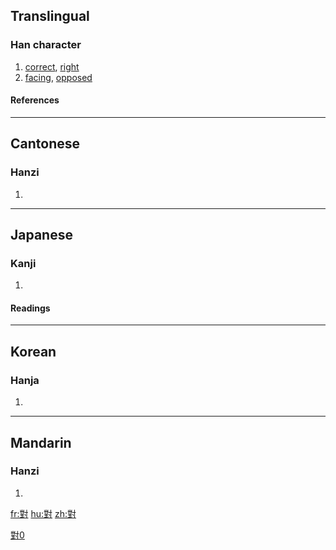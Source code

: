 {{see|対|对}}

==Translingual==
{{Han stroke|[[Image:對-order.gif]]}}
===Han character===
{{Han char|rn=41|rad=寸|as=11|sn=14|four=3410<sub>0</sub>|canj=廿土木戈 (TGDI)}}
# [[correct]], [[right]]
# [[facing]], [[opposed]]
====References====
{{Han ref|kx=0296.070|dkj=07457|hdz=10511.090|uh=5C0D|ud=23565|bh=B9EF|bd=47599}}
----

==Cantonese==
===Hanzi===
{{yue-hanzi|jyut=deoi3|y=deui3}}
# {{defn|Cantonese}}
----
==Japanese==
===Kanji===
{{ja-kanji|grade=|rs=寸11}}
# {{defn|Japanese}} 
====Readings====
{{ja-readings|on=[[たい]] (tai), [[つい]] (tsui)|kun=[[こたえる]] (kotaeru), [[むかう]] (mukau), [[そろい]] (soroi), [[ならぶ]] (narabu), [[あいて]] (aite)}}
----
==Korean==
===Hanja===
{{ko-hanja|hangeul=대|rv=dae|mr=tae}}
# {{defn|Korean}}
----
==Mandarin==
===Hanzi===
{{cmn-hanzi|sim=对|pin=[[duì]] (dui4)|wg=tui<sup>4</sup>}}
# {{defn|Mandarin}}

[[Category:CJKV characters simplified differently in Japan and China|對0]]

[[fr:對]]
[[hu:對]]
[[zh:對]]